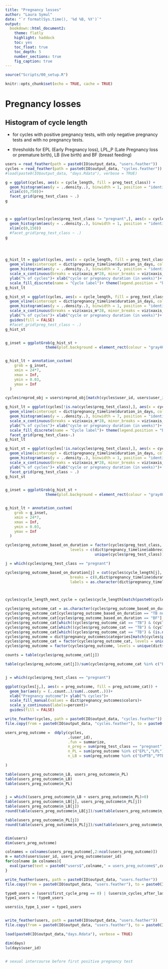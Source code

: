 ```yaml
---
title: "Pregnancy losses"
author: "Laura Symul"
date: "`r format(Sys.time(), '%d %B, %Y')`"
output: 
  bookdown::html_document2: 
    theme: flatly
    highlight: haddock
    toc: yes
    toc_float: true
    toc_depth: 5
    number_sections: true
    fig_caption: true
---
```




```r
source("Scripts/00_setup.R")
```

```r
knitr::opts_chunk$set(echo = TRUE, cache = TRUE)
```


# Pregnancy losses

## Histogram of cycle length

- for cycles with positive pregnancy tests, with only negative pregnancy tests and with no pregnancy tests.

- thresholds for EPL (Early Pregnancy loss), LPL_P (Late Pregnancy loss or premature birth), LB (live birth) and BF (breast feeding)



```r

users = read_feather(path = paste0(IO$output_data, "users.feather"))
cycles = read_feather(path = paste0(IO$output_data, "cycles.feather"))
#load(paste0(IO$output_data, "days.Rdata"), verbose = TRUE)

```

```r

g = ggplot(cycles, aes(x = cycle_length, fill = preg_test_class)) + 
  geom_histogram(aes(y = ..density..), binwidth = 1, position = "identity")+
  xlim(c(0,750))+
  facet_grid(preg_test_class ~ .)
g



g = ggplot(cycles[cycles$preg_test_class != "pregnant",], aes(x = cycle_length, fill = preg_test_class)) + 
  geom_histogram(aes(y = ..density..), binwidth = 1, position = "identity", alpha = 0.5)+
  xlim(c(0,150))
  #facet_grid(preg_test_class ~ .)
g




g_hist_lt = ggplot(cycles, aes(x = cycle_length, fill = preg_test_class)) + 
  geom_vline(xintercept = dict$pregnancy_timeline$duration_in_days, col = "gray", linetype = 2)+
  geom_histogram(aes(y = ..density..), binwidth = 7, position = "identity", alpha = 0.5)+
  scale_x_continuous(breaks = viz$xaxis_m*28, minor_breaks = viz$xaxis_s*7,  labels = viz$xaxis_m*4, limits = c(0,20*28))+
  ylab("% of cycles")+ xlab("cycle or pregnancy duration (in weeks)")+
  scale_fill_discrete(name = "Cycle label")+ theme(legend.position = "bottom")
g_hist_lt

g_hist_st = ggplot(cycles, aes(x = cycle_length, fill = preg_test_class)) +   
  geom_vline(xintercept = dict$pregnancy_timeline$duration_in_days, col = "gray", linetype = 2)+
  geom_histogram(aes(y = ..density..), binwidth = 1, position = "identity", alpha = 0.5)+
  scale_x_continuous(breaks = viz$xaxis_m*28, minor_breaks = viz$xaxis_s*7,  labels = viz$xaxis_m*4, limits = c(0,150))+
  ylab("% of cycles")+ xlab("cycle or pregnancy duration (in weeks)")+
  guides(fill = FALSE)
  #facet_grid(preg_test_class ~ .)
g_hist_st


g_inset = ggplotGrob(g_hist_st +
                  theme(plot.background = element_rect(colour = "gray40")))


g_hist_lt + annotation_custom(
    grob = g_inset,
    xmin = 24*7,
    xmax = Inf,
    ymin = 0.03,
    ymax = Inf
  )


```



```r

cycles$reprod_obj = users$reprod_obj[match(cycles$user_id, users$user_id)]

g_hist_lt = ggplot(cycles[!is.na(cycles$preg_test_class),], aes(x = cycle_length, fill = reprod_obj )) + 
  geom_vline(xintercept = dict$pregnancy_timeline$duration_in_days, col = "gray", linetype = 2)+
  geom_histogram(aes(y = ..density..), binwidth = 7, position = "identity", alpha = 0.5)+
  scale_x_continuous(breaks = viz$xaxis_m*28, minor_breaks = viz$xaxis_s*7,  labels = viz$xaxis_m*4, limits = c(0,20*28))+
  ylab("% of cycles")+ xlab("cycle or pregnancy duration (in weeks)")+
  scale_fill_discrete(name = "Cycle label")+ theme(legend.position = "bottom")+
  facet_grid(preg_test_class~.)
g_hist_lt

g_hist_st = ggplot(cycles[!is.na(cycles$preg_test_class),], aes(x = cycle_length, fill = reprod_obj)) +   
  geom_vline(xintercept = dict$pregnancy_timeline$duration_in_days, col = "gray", linetype = 2)+
  geom_histogram(aes(y = ..density..), binwidth = 1, position = "identity", alpha = 0.5)+
  scale_x_continuous(breaks = viz$xaxis_m*28, minor_breaks = viz$xaxis_s*7,  labels = viz$xaxis_m*4, limits = c(0,150))+
  ylab("% of cycles")+ xlab("cycle or pregnancy duration (in weeks)")+
  facet_grid(preg_test_class ~ .)
g_hist_st


g_inset = ggplotGrob(g_hist_st +
                  theme(plot.background = element_rect(colour = "gray40")))


g_hist_lt + annotation_custom(
    grob = g_inset,
    xmin = 24*7,
    xmax = Inf,
    ymin = 0.03,
    ymax = Inf
  )


```



```r

cycles$preg_outcome_based_on_duration = factor(cycles$preg_test_class, 
                             levels = c(dict$pregnancy_timeline$abbreviation,
                                        unique(cycles$preg_test_class)))

j = which(cycles$preg_test_class == "pregnant")

cycles$preg_outcome_based_on_duration[j] = cut(cycles$cycle_length[j], 
                             breaks = c(0,dict$pregnancy_timeline$duration_in_days), 
                             labels = as.character(dict$pregnancy_timeline$abbreviation))



cycles$cycle_length_next_cycle = cycles$cycle_length[match(paste0(cycles$user_id, "_",cycles$cycle_nb+1),cycles$cycle_id)]

cycles$preg_outcome_cat = as.character(cycles$preg_outcome_based_on_duration)
cycles$preg_outcome_cat[cycles$preg_outcome_based_on_duration == "TB noBF"] = "TB noBF (II)"
cycles$preg_outcome_cat[cycles$preg_outcome_based_on_duration == "BF"] = "TB BF (II)"
cycles$preg_outcome_cat[which((cycles$preg_outcome_cat == "TB") & (cycles$cycle_length_next_cycle <= 7*9))] = "TB noBF (I)"
cycles$preg_outcome_cat[which((cycles$preg_outcome_cat == "TB") & (cycles$cycle_length_next_cycle > 7*9))] = "TB BF (I)"
cycles$preg_outcome_cat[which((cycles$preg_outcome_cat == "TB") & (is.na(cycles$cycle_length_next_cycle)))] = "TB (III)"
cycles$preg_outcome = dict$pregnancy_outcomes$categories[match(cycles$preg_outcome_cat, dict$pregnancy_outcomes$abbreviation)]
cycles$preg_outcome_cat = factor(cycles$preg_outcome_cat, levels = unique(dict$pregnancy_outcomes$abbreviation))
cycles$preg_outcome = factor(cycles$preg_outcome, levels = unique(dict$pregnancy_outcomes$categories))

counts = table(cycles$preg_outcome_cat[j])

table(cycles$preg_outcome_cat[j])/sum(cycles$preg_outcome_cat %in% c("EPL","LPL","ExPTB","PTB","TB noBF (I)","TB noBF (II)","TB (III)","TB BF (I)","TB BF (II)"))


j = which(cycles$preg_test_class == "pregnant")

ggplot(cycles[j,], aes(x = preg_outcome, fill = preg_outcome_cat)) + 
  geom_bar(aes(y = (..count..)/sum(..count..)))+
  xlab("Pregnancy outcome")+ ylab("% cycles")+
  scale_fill_manual(values = dict$pregnancy_outcomes$colors)+
  scale_y_continuous(labels=percent)+
  guides(fill = FALSE)

write_feather(cycles, path = paste0(IO$output_data, "cycles.feather"))
file.copy(from = paste0(IO$output_data, "cycles.feather"), to = paste0(IO$tmp_data, "cycles_with_preg_outcome.feather"), overwrite = TRUE)

```




```r

users_preg_outcome =  ddply(cycles, 
                            .(user_id), 
                            .fun = summarize,
                            n_preg = sum(preg_test_class == "pregnant", na.rm = TRUE),
                            n_PL = sum(preg_outcome %in% c("EPL","LPL"), na.rm = TRUE),
                            n_LB = sum(preg_outcome %in% c("ExPTB","PTB","TB noBF","BF"), na.rm = TRUE)
                            
)

table(users_preg_outcome$n_LB, users_preg_outcome$n_PL)
table(users_preg_outcome$n_LB)
table(users_preg_outcome$n_PL)


j = which((users_preg_outcome$n_LB + users_preg_outcome$n_PL)>0)
table(users_preg_outcome$n_LB[j], users_preg_outcome$n_PL[j])
table(users_preg_outcome$n_LB[j])
round(table(users_preg_outcome$n_LB[j])/sum(table(users_preg_outcome$n_LB[j])) * 100, 2)

table(users_preg_outcome$n_PL[j])
round(table(users_preg_outcome$n_PL[j])/sum(table(users_preg_outcome$n_PL[j])) * 100, 2)


dim(users)
dim(users_preg_outcome)

colnames = colnames(users_preg_outcome[,2:ncol(users_preg_outcome)])
m = match(users$user_id, users_preg_outcome$user_id)
for(colname in colnames){
  eval(parse(text = paste0("users$",colname," = users_preg_outcome$",colname,"[m]")))
}

write_feather(users, path = paste0(IO$output_data, "users.feather"))
file.copy(from = paste0(IO$output_data, "users.feather"), to = paste0(IO$tmp_data, "users_with_preg_outcome.feather"), overwrite = TRUE)

```


```r

type0_users = (users$first_cycle_preg == 0) | (users$n_cycles_after_last_preg == 0) | is.na(users$first_cycle_preg)
type1_users = !type0_users

users$is_type_1_user = type1_users


write_feather(users, path = paste0(IO$output_data, "users.feather"))
file.copy(from = paste0(IO$output_data, "users.feather"), to = paste0(IO$tmp_data, "users_with_type.feather"), overwrite = TRUE)

```






```r


load(paste0(IO$output_data,"days.Rdata"), verbose = TRUE)

dim(days)
lu(days$user_id)


# sexual intercourse before first positive pregnancy test


```

